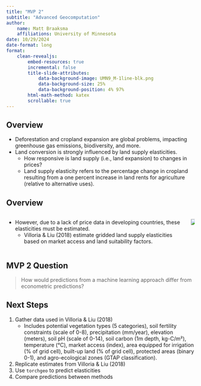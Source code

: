 ```yaml
---
title: "MVP 2"
subtitle: "Advanced Geocomputation"
author: 
    name: Matt Braaksma
    affiliations: University of Minnesota
date: 10/29/2024
date-format: long
format: 
    clean-revealjs:
        embed-resources: true
        incremental: false
        title-slide-attributes: 
            data-background-image: UMN9_M-1line-blk.png
            data-background-size: 25%
            data-background-position: 4% 97%
        html-math-method: katex
        scrollable: true
---
```


## Overview

- Deforestation and cropland expansion are global problems, impacting greenhouse gas emissions, biodiversity, and more.
- Land conversion is strongly influenced by land supply elasticities.
    - How responsive is land supply (i.e., land expansion) to changes in prices?
    - Land supply elasticity refers to the percentage change in cropland resulting from a one percent increase in land rents for agriculture (relative to alternative uses).


## Overview 

:::: {.columns}
::: {.column} 
- However, due to a lack of price data in developing countries, these elasticities must be estimated.
    - Villoria & Liu (2018) estimate gridded land supply elasticities based on market access and land suitability factors.
:::

::: {.column}
![](assets/elasticities.png)
:::
::::


## MVP 2 Question

> How would predictions from a machine learning approach differ from econometric predictions?




## Next Steps
1. Gather data used in Villoria & Liu (2018)
    - Includes potential vegetation types (5 categories), soil fertility constraints (scale of 0-8), precipitation (mm/year), elevation (meters), soil pH (scale of 0-14), soil carbon (1m depth, kg-C/m²), temperature (°C), market access (index), area equipped for irrigation (% of grid cell), built-up land (% of grid cell), protected areas (binary 0-1), and agro-ecological zones (GTAP classification).
2. Replicate estimates from Villoria & Liu (2018)
3. Use `torchgeo` to predict elasticities
4. Compare predictions between methods




